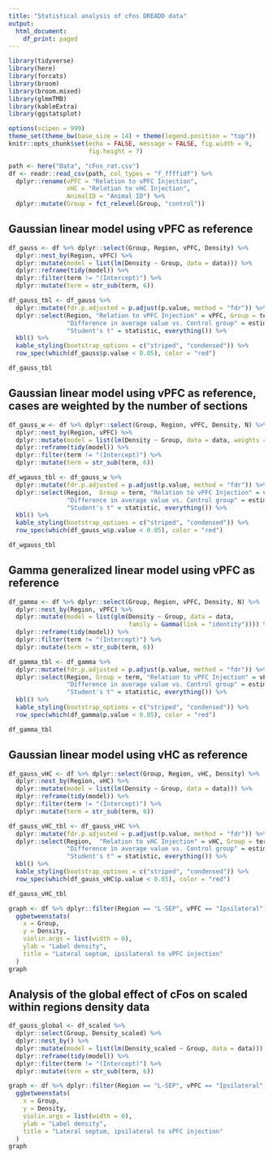 ---
title: "Statistical analysis of cFos DREADD data"
output:
  html_document:
    df_print: paged
---

```{r setup, include=FALSE}
library(tidyverse)
library(here)
library(forcats)
library(broom)
library(broom.mixed)
library(glmmTMB)
library(kableExtra)
library(ggstatsplot)

options(scipen = 999)
theme_set(theme_bw(base_size = 14) + theme(legend.position = "top"))
knitr::opts_chunk$set(echo = FALSE, message = FALSE, fig.width = 9, 
                      fig.height = 7)
```

```{r load-data}
path <- here("Data", "cFos_rat.csv")
df <- readr::read_csv(path, col_types = "f_ffffidf") %>% 
  dplyr::rename(vPFC = "Relation to vPFC Injection", 
                vHC = "Relation to vHC Injection",
                AnimalID = "Animal ID") %>% 
  dplyr::mutate(Group = fct_relevel(Group, "control"))

```


## Gaussian linear model using vPFC as reference

```{r lm} 
df_gauss <- df %>% dplyr::select(Group, Region, vPFC, Density) %>% 
  dplyr::nest_by(Region, vPFC) %>%
  dplyr::mutate(model = list(lm(Density ~ Group, data = data))) %>%
  dplyr::reframe(tidy(model)) %>% 
  dplyr::filter(term != "(Intercept)") %>% 
  dplyr::mutate(term = str_sub(term, 6))

```



```{r lm-summary}
df_gauss_tbl <- df_gauss %>%
  dplyr::mutate(fdr.p.adjusted = p.adjust(p.value, method = "fdr")) %>% 
  dplyr::select(Region, "Relation to vPFC Injection" = vPFC, Group = term,  
                "Difference in average value vs. Control group" = estimate, std.error, 
                "Student's t" = statistic, everything()) %>% 
  kbl() %>% 
  kable_styling(bootstrap_options = c("striped", "condensed")) %>% 
  row_spec(which(df_gauss$p.value < 0.05), color = "red")

df_gauss_tbl
```

## Gaussian linear model using vPFC as reference, cases are weighted by the number of sections 

```{r lm-weighted} 
df_gauss_w <- df %>% dplyr::select(Group, Region, vPFC, Density, N) %>% 
  dplyr::nest_by(Region, vPFC) %>%
  dplyr::mutate(model = list(lm(Density ~ Group, data = data, weights = N))) %>%
  dplyr::reframe(tidy(model)) %>% 
  dplyr::filter(term != "(Intercept)") %>% 
  dplyr::mutate(term = str_sub(term, 6))

```

```{r wlm-summary}
df_wgauss_tbl <- df_gauss_w %>%
  dplyr::mutate(fdr.p.adjusted = p.adjust(p.value, method = "fdr")) %>% 
  dplyr::select(Region,  Group = term, "Relation to vPFC Injection" = vPFC,
                "Difference in average value vs. Control group" = estimate, std.error, 
                "Student's t" = statistic, everything()) %>% 
  kbl() %>% 
  kable_styling(bootstrap_options = c("striped", "condensed")) %>% 
  row_spec(which(df_gauss_w$p.value < 0.05), color = "red")

df_wgauss_tbl
```

## Gamma generalized linear model using vPFC as reference 

```{r glm} 
df_gamma <- df %>% dplyr::select(Group, Region, vPFC, Density, N) %>% 
  dplyr::nest_by(Region, vPFC) %>%
  dplyr::mutate(model = list(glm(Density ~ Group, data = data, 
                                 family = Gamma(link = "identity")))) %>%
  dplyr::reframe(tidy(model)) %>% 
  dplyr::filter(term != "(Intercept)") %>% 
  dplyr::mutate(term = str_sub(term, 6))

```

```{r glm-summary}
df_gamma_tbl <- df_gamma %>%
  dplyr::mutate(fdr.p.adjusted = p.adjust(p.value, method = "fdr")) %>% 
  dplyr::select(Region, Group = term, "Relation to vPFC Injection" = vPFC, 
                "Difference in average value vs. Control group" = estimate, std.error, 
                "Student's t" = statistic, everything()) %>% 
  kbl() %>% 
  kable_styling(bootstrap_options = c("striped", "condensed")) %>% 
  row_spec(which(df_gamma$p.value < 0.05), color = "red")

df_gamma_tbl
```

## Gaussian linear model using vHC as reference

```{r lm-vHC} 
df_gauss_vHC <- df %>% dplyr::select(Group, Region, vHC, Density) %>% 
  dplyr::nest_by(Region, vHC) %>%
  dplyr::mutate(model = list(lm(Density ~ Group, data = data))) %>%
  dplyr::reframe(tidy(model)) %>% 
  dplyr::filter(term != "(Intercept)") %>% 
  dplyr::mutate(term = str_sub(term, 6))

```


```{r lm-summary-vHC}
df_gauss_vHC_tbl <- df_gauss_vHC %>%
  dplyr::mutate(fdr.p.adjusted = p.adjust(p.value, method = "fdr")) %>% 
  dplyr::select(Region,  "Relation to vHC Injection" = vHC, Group = term,
                "Difference in average value vs. Control group" = estimate, std.error, 
                "Student's t" = statistic, everything()) %>% 
  kbl() %>% 
  kable_styling(bootstrap_options = c("striped", "condensed")) %>% 
  row_spec(which(df_gauss_vHC$p.value < 0.05), color = "red")

df_gauss_vHC_tbl
```

```{r graph}
graph <- df %>% dplyr::filter(Region == "L-SEP", vPFC == "Ipsilateral") %>% 
  ggbetweenstats(
    x = Group,
    y = Density,
    violin.args = list(width = 0),
    ylab = "Label density",
    title = "Lateral septum, ipsilateral to vPFC injection"
  )
graph
```

## Analysis of the global effect of cFos on scaled within regions density data

```{r lm-global} 
df_gauss_global <- df_scaled %>% 
  dplyr::select(Group, Density_scaled) %>% 
  dplyr::nest_by() %>%
  dplyr::mutate(model = list(lm(Density_scaled ~ Group, data = data))) %>%
  dplyr::reframe(tidy(model)) %>% 
  dplyr::filter(term != "(Intercept)") %>% 
  dplyr::mutate(term = str_sub(term, 6))

```

```{r graph}
graph <- df %>% dplyr::filter(Region == "L-SEP", vPFC == "Ipsilateral") %>% 
  ggbetweenstats(
    x = Group,
    y = Density,
    violin.args = list(width = 0),
    ylab = "Label density",
    title = "Lateral septum, ipsilateral to vPFC injection"
  )
graph
```
